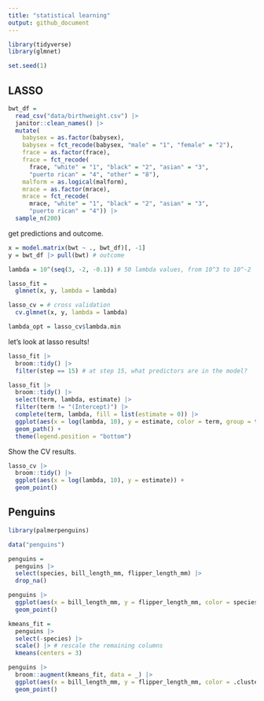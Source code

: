 ```yaml
---
title: "statistical learning"
output: github_document
---
```




```r
library(tidyverse)
library(glmnet)

set.seed(1)
```

## LASSO

```r
bwt_df = 
  read_csv("data/birthweight.csv") |> 
  janitor::clean_names() |>
  mutate(
    babysex = as.factor(babysex),
    babysex = fct_recode(babysex, "male" = "1", "female" = "2"),
    frace = as.factor(frace),
    frace = fct_recode(
      frace, "white" = "1", "black" = "2", "asian" = "3", 
      "puerto rican" = "4", "other" = "8"),
    malform = as.logical(malform),
    mrace = as.factor(mrace),
    mrace = fct_recode(
      mrace, "white" = "1", "black" = "2", "asian" = "3", 
      "puerto rican" = "4")) |> 
  sample_n(200)
```

get predictions and outcome.

```r
x = model.matrix(bwt ~ ., bwt_df)[, -1]
y = bwt_df |> pull(bwt) # outcome
```

```r
lambda = 10^(seq(3, -2, -0.1)) # 50 lambda values, from 10^3 to 10^-2

lasso_fit = 
  glmnet(x, y, lambda = lambda)

lasso_cv = # cross validation
  cv.glmnet(x, y, lambda = lambda)

lambda_opt = lasso_cv$lambda.min
```

let's look at lasso results!

```r
lasso_fit |>
  broom::tidy() |>
  filter(step == 15) # at step 15, what predictors are in the model?
```

```r
lasso_fit |>
  broom::tidy() |>
  select(term, lambda, estimate) |>
  filter(term != "(Intercept)") |>
  complete(term, lambda, fill = list(estimate = 0)) |>
  ggplot(aes(x = log(lambda, 10), y = estimate, color = term, group = term)) +
  geom_path() +
  theme(legend.position = "bottom")
```

Show the CV results.

```r
lasso_cv |>
  broom::tidy() |>
  ggplot(aes(x = log(lambda, 10), y = estimate)) +
  geom_point()
```

## Penguins

```r
library(palmerpenguins)

data("penguins")

penguins = 
  penguins |> 
  select(species, bill_length_mm, flipper_length_mm) |> 
  drop_na()

penguins |>
  ggplot(aes(x = bill_length_mm, y = flipper_length_mm, color = species)) +
  geom_point()

kmeans_fit = 
  penguins |>
  select(-species) |>
  scale() |> # rescale the remaining columns
  kmeans(centers = 3)

penguins |>
  broom::augment(kmeans_fit, data = _) |>
  ggplot(aes(x = bill_length_mm, y = flipper_length_mm, color = .cluster)) +
  geom_point()
```

